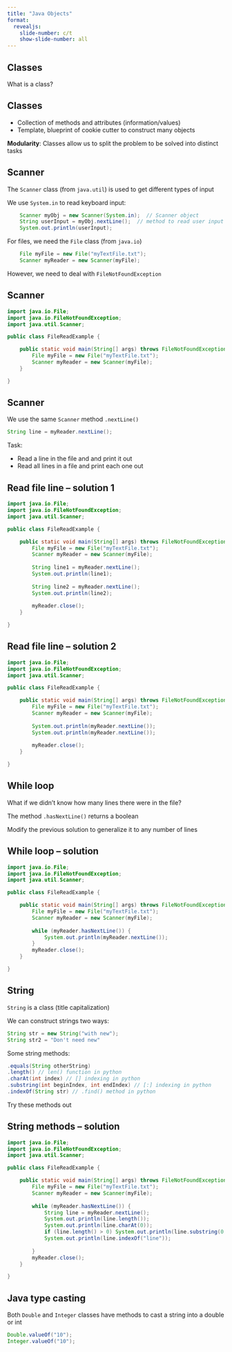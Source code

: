 ```yaml
---
title: "Java Objects"
format:
  revealjs:
    slide-number: c/t
    show-slide-number: all
---
```



## Classes

What is a class?

## Classes

* Collection of methods and attributes (information/values)
* Template, blueprint of cookie cutter to construct many objects

**Modularity**: Classes allow us to split the problem to be solved into distinct tasks


## Scanner

The `Scanner` class (from `java.util`) is used to get different types of input

We use `System.in` to read keyboard input:

```java
    Scanner myObj = new Scanner(System.in);  // Scanner object
    String userInput = myObj.nextLine();  // method to read user input
    System.out.println(userInput); 
```

For files, we need the `File` class (from `java.io`) 

```java
    File myFile = new File("myTextFile.txt");
    Scanner myReader = new Scanner(myFile);
```

However, we need to deal with `FileNotFoundException`

## Scanner

```java
import java.io.File;
import java.io.FileNotFoundException;
import java.util.Scanner;

public class FileReadExample {

	public static void main(String[] args) throws FileNotFoundException {
		File myFile = new File("myTextFile.txt");
		Scanner myReader = new Scanner(myFile);
	}

}
```


## Scanner

We use the same `Scanner` method `.nextLine()`

```java
String line = myReader.nextLine();
```

Task:

* Read a line in the file and and print it out
* Read all lines in a file and print each one out

## Read file line  -- solution 1

```java
import java.io.File;
import java.io.FileNotFoundException;
import java.util.Scanner;

public class FileReadExample {

	public static void main(String[] args) throws FileNotFoundException {
		File myFile = new File("myTextFile.txt");
		Scanner myReader = new Scanner(myFile);
		
		String line1 = myReader.nextLine();
		System.out.println(line1);
		
		String line2 = myReader.nextLine();
		System.out.println(line2);
		
		myReader.close();
	}

}
```

## Read file line  -- solution 2

```java
import java.io.File;
import java.io.FileNotFoundException;
import java.util.Scanner;

public class FileReadExample {

	public static void main(String[] args) throws FileNotFoundException {
		File myFile = new File("myTextFile.txt");
		Scanner myReader = new Scanner(myFile);
		
		System.out.println(myReader.nextLine());
		System.out.println(myReader.nextLine());
		
		myReader.close();
	}

}
```

## While loop

What if we didn't know how many lines there were in the file?

The method `.hasNextLine()` returns a boolean

Modify the previous solution to generalize it to any number of lines


## While loop -- solution

```java
import java.io.File;
import java.io.FileNotFoundException;
import java.util.Scanner;

public class FileReadExample {

	public static void main(String[] args) throws FileNotFoundException {
		File myFile = new File("myTextFile.txt");
		Scanner myReader = new Scanner(myFile);
		
		while (myReader.hasNextLine()) {
			System.out.println(myReader.nextLine());
		}
		myReader.close();
	}

}
```


## String

`String` is a class (title capitalization)

We can construct strings two ways:

```java
String str = new String("with new");
String str2 = "Don't need new"
```

Some string methods:

```java
.equals(String otherString)
.length() // len() function in python
.charAt(int index) // [] indexing in python
.substring(int beginIndex, int endIndex) // [:] indexing in python
.indexOf(String str) // .find() method in python
```

Try these methods out

## String methods -- solution

```java
import java.io.File;
import java.io.FileNotFoundException;
import java.util.Scanner;

public class FileReadExample {

	public static void main(String[] args) throws FileNotFoundException {
		File myFile = new File("myTextFile.txt");
		Scanner myReader = new Scanner(myFile);
		
		while (myReader.hasNextLine()) {
			String line = myReader.nextLine();
			System.out.println(line.length());
			System.out.println(line.charAt(0));
			if (line.length() > 0) System.out.println(line.substring(0, 2));
			System.out.println(line.indexOf("line"));
			
		}
		myReader.close();
	}

}
```

## Java type casting

Both `Double` and `Integer` classes have methods to cast a string into a double or int

```java
Double.valueOf("10");
Integer.valueOf("10");
```


